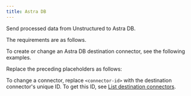 ```yaml
---
title: Astra DB
---
```


Send processed data from Unstructured to Astra DB.

The requirements are as follows.


<AstraDBPrerequisites />

To create or change an Astra DB destination connector, see the following examples.


<CodeGroup>
    <AstraDBSDK />
    <AstraDBAPIRESTCreate />
    <AstraDBAPIRESTChange />
</CodeGroup>

Replace the preceding placeholders as follows:


<AstraDBAPIPlaceholders />

To change a connector, replace `<connector-id>` with the destination connector's unique ID. 
To get this ID, see [List destination connectors](/platform/api/overview#list-destination-connectors).